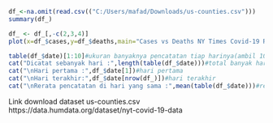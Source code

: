 ```{r}
df_<-na.omit(read.csv(("C:/Users/mafad/Downloads/us-counties.csv")))
summary(df_)
```

```{r}
df_ <- df_[,-c(2,3,4)]
plot(x=df_$cases,y=df_$deaths,main="Cases vs Deaths NY Times Covid-19 Reporting")
```
```{r}
table(df_$date)[1:10]#ukuran banyaknya pencatatan tiap harinya(ambil 10 saja)
cat("Dicatat sebanyak hari :",length(table(df_$date)))#total banyak hari pencatatan
cat("\nHari pertama :",df_$date[1])#hari pertama
cat("\nHari terakhir:",df_$date[nrow(df_)])#hari terakhir
cat("\nRerata pencatatan di hari yang sama :",mean(table(df_$date)))#rerata ukuran pencatatan tiap harinya
```

Link download dataset us-counties.csv
https://data.humdata.org/dataset/nyt-covid-19-data


